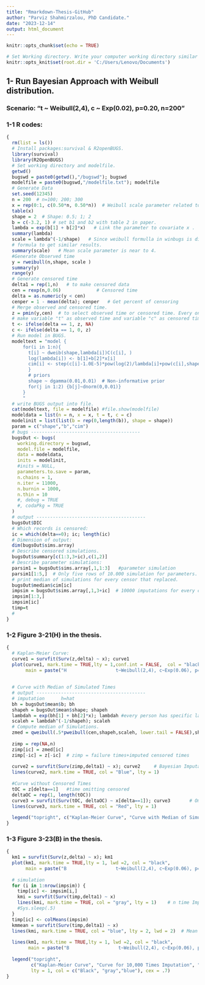 ---
title: "Rmarkdown-Thesis-GitHub"
author: "Parviz Shahmirzalou, PhD Candidate."
date: "2023-12-14"
output: html_document
---

```{r setup, include=FALSE}
knitr::opts_chunk$set(echo = TRUE)
```



```{r directory, include=FALSE}
# Set Working directory. Write your computer working directory similar to below.
knitr::opts_knit$set(root.dir = 'C:/Users/Lenovo/Documents')
```

## 1- Run Bayesian Approach with Weibull distribution.




### Scenario: "t ~ Weibull(2,4), c ~ Exp(0.02), p=0.20, n=200"

### 1-1 R codes:

```{r}
{
  rm(list = ls())
  # Install packages:survival & R2openBUGS.
  library(survival)
  library(R2OpenBUGS)
  # Set working directory and modelfile.
  getwd()
  bugswd = paste0(getwd(),"/bugswd"); bugswd
  modelfile = paste0(bugswd,"/modelfile.txt"); modelfile
  # Generate Data
  set.seed(12345)
  n = 200  # n=100; 200; 300
  x = rep(0:1, c(0.50*n, 0.50*n))  # Weibull scale parameter related to x.
  table(x)
  shape = 2  # Shape: 0.5; 1; 2
  b = c(-3.2, 1) # set b1 and b2 with table 2 in paper.
  lambda = exp(b[1] + b[2]*x)   # Link the parameter to covariate x .
  summary(lambda)
  scale = lambda^(-1/shape)   # Since weibull formulla in winbugs is different to R, we need to convert
  # formula to get similar results.
  summary(scale)   # Mean scale parameter is near to 4.
  #Generate Observed time
  y = rweibull(n,shape, scale )    
  summary(y)
  range(y)
  # Generate censored time
  delta1 = rep(1,n)   # to make censored data
  cen = rexp(n,0.06)             # Censored time
  delta = as.numeric(y < cen)
  cenper = 1 - mean(delta); cenper   # Get percent of censoring
  # Merge observed and censored time.
  z = pmin(y,cen)  # to select observed time or censored time. Every one that is lesser than other.
  # make variable "t" as observed time and variable "c" as censored time to use in BUGS.
  t <- ifelse(delta == 1, z, NA)
  c <- ifelse(delta == 1, 0, z)
  # Run model in BUGS.
  modeltext = "model {
      for(i in 1:n){
        t[i] ~ dweib(shape,lambda[i])C(c[i], )
      	log(lambda[i]) <- b[1]+b[2]*x[i]
        cim[i] <- step(c[i]-1.0E-5)*pow(log(2)/lambda[i]+pow(c[i],shape), 1/shape)
        }
      	# priors
      	shape ~ dgamma(0.01,0.01)  # Non-informative prior
      	for(j in 1:2) {b[j]~dnorm(0,0.01)}		
      }
      "
  # write BUGS output into file.
  cat(modeltext, file = modelfile) #file.show(modelfile)
  modeldata = list(n = n, x = x, t = t, c = c)
  modelinit = list(list(b = rep(0,length(b)), shape = shape))
  param = c("shape","b","cim")
  # bugs ----------------------------------------
  bugsOut <- bugs(
    working.directory = bugswd,
    model.file = modelfile,
    data = modeldata,
    inits = modelinit,
    #inits = NULL,
    parameters.to.save = param,
    n.chains = 1,
    n.iter = 11000,
    n.burnin = 1000,
    n.thin = 10
    #, debug = TRUE
    #, codaPkg = TRUE
  )
  # output ----------------------------------------
  bugsOut$DIC
  # Which records is censored:
  ic = which(delta==0); ic; length(ic)
  # Dimension of output:
  dim(bugsOut$sims.array)
  # Describe censored simulations.
  bugsOut$summary[c(1:3,3+ic),c(1,2)] 
  # Describe parameter simulations:
  parsim1 = bugsOut$sims.array[,1,1:3]   #parameter simulation
  parsim1[1:5,]  # Only five rows of 10.000 simulation for parameters.
  # print median of simulations for every censor that replaced.
  bugsOut$median$cim[ic]  
  impsim = bugsOut$sims.array[,1,3+ic]  # 10000 imputations for every censor.
  impsim[1:3,]
  impsim[ic] 
  timp=t
  #
}
```


### 1-2 Figure 3-21(H) in the thesis.

```{r}
{
  # Kaplan-Meier Curve:
  curve1 = survfit(Surv(z,delta) ~ x); curve1
  plot(curve1, mark.time = TRUE,lty = 1,conf.int = FALSE,  col = "black",
       main = paste("H                  t~Weibull(2,4), c~Exp(0.06), p=0.20, n=200") ) 
  
  
  # Curve with Median of Simulated Times
  # output ----------------------------------------
  # imputation      h=hat
  bh = bugsOut$mean$b; bh
  shapeh = bugsOut$mean$shape; shapeh
  lambdah = exp(bh[1] + bh[2]*x); lambdah #every person has specific lambda because it has specific X.
  scaleh = lambdah^(-1/shapeh); scaleh
  # Compute median of Simulations.
  zmed = qweibull(.5*pweibull(cen,shapeh,scaleh, lower.tail = FALSE),shapeh, scaleh, lower.tail = FALSE)
  
  zimp = rep(NA,n)
  zimp[ic] = zmed[ic]
  zimp[-ic] = z[-ic]  # zimp = failure times+imputed censored times
  
  curve2 = survfit(Surv(zimp,delta1) ~ x); curve2     # Bayesian Imputation
  lines(curve2, mark.time = TRUE, col = "Blue", lty = 1)
  
  #Curve without Censored Times 
  tOC = z[delta==1]   #time omitting censored
  deltaOC = rep(1, length(tOC))
  curve3 = survfit(Surv(tOC, deltaOC) ~ x[delta==1]); curve3       # Omitting_Censored
  lines(curve3, mark.time = TRUE, col = "Red", lty = 1)
  
  legend("topright", c("Kaplan-Meier Curve", "Curve with Median of Simulated Times", "Curve without Censored Times"), lty= 1, col = c("black", "Blue", "Red"), cex = 0.7)
}
```

### 1-3 Figure 3-23(B) in the thesis.

```{r}

{  
  km1 = survfit(Surv(z,delta) ~ x); km1
  plot(km1, mark.time = TRUE,lty = 1, lwd =2, col = "black",
       main = paste("B                  t~Weibull(2,4), c~Exp(0.06), p=0.20, n=200"))  #KM_Estimation
  
  # simulation 
  for (i in 1:nrow(impsim)) {
    timp[ic] <- impsim[i,]
    kmi = survfit(Surv(timp,delta1) ~ x)
    lines(kmi, mark.time = TRUE, col = "gray", lty = 1)    # n time Imputation
    #Sys.sleep(.5)
  }
  timp[ic] <- colMeans(impsim)
  kmmean = survfit(Surv(timp,delta1) ~ x)
  lines(kmi, mark.time = TRUE, col = "blue", lty = 2, lwd = 2)  # Mean of n times Imputation
  
  lines(km1, mark.time = TRUE,lty = 1, lwd =2, col = "black",
        main = paste("B                  t~Weibull(2,4), c~Exp(0.06), p=0.20, n=200"))  #KM_Estimation
  
  legend("topright", 
         c("Kaplan-Meier Curve", "Curve for 10,000 Times Imputation", "Curve for Imputations Mean"),
         lty = 1, col = c("Black", "gray","blue"), cex = .7)
}  


```
